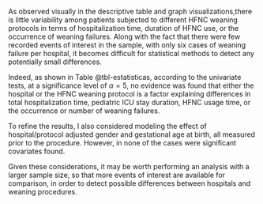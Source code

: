 As observed visually in the descriptive table and graph visualizations,there is little variability among patients subjected to different HFNC weaning protocols in terms of hospitalization time, duration of HFNC use, or the occurrence of weaning failures. Along with the fact that there were few recorded events of interest in the sample, with only six cases of weaning failure per hospital, it becomes difficult for statistical methods to detect any potentially small differences.

Indeed, as shown in Table @tbl-estatisticas, according to the univariate tests, at a significance level of $\alpha = 5%$, no evidence was found that either the hospital or the HFNC weaning protocol is a factor explaining differences in total hospitalization time, pediatric ICU stay duration, HFNC usage time, or the occurrence or number of weaning failures.

To refine the results, I also considered modeling the effect of hospital/protocol adjusted gender and gestational age at birth, all measured prior to the procedure. However, in none of the cases were significant covariates found.

Given these considerations, it may be worth performing an analysis with a larger sample size, so that more events of interest are available for comparison, in order to detect possible differences between hospitals and weaning procedures.